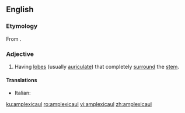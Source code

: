 ==English==

===Etymology===
From {{etyl|New Latin|en}} {{term|amplexicaulis}}.

===Adjective===
{{en-adj|-}}

# {{context|botany|of leaves|lang=en}} Having [[lobe]]s (usually [[auriculate]]) that completely [[surround]] the [[stem]].

====Translations====
{{trans-top|having lobes that completely surround the stem}}
* Italian: {{t|it|amplessicaule}}
{{trans-mid}}
{{trans-bottom}}

[[ku:amplexicaul]]
[[ro:amplexicaul]]
[[vi:amplexicaul]]
[[zh:amplexicaul]]